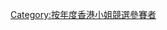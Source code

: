 {{Catnav|頁面分類|...|香港電視台|無綫電視|香港小姐競選}}

{{catmore|香港小姐競選|1990年度香港小姐競選}}

[[Category:按年度香港小姐競選參賽者|Category:按年度香港小姐競選參賽者]]